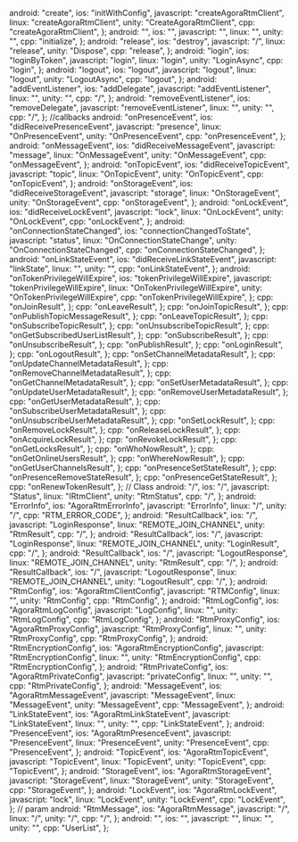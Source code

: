   android: "create",
  ios: "initWithConfig",
  javascript: "createAgoraRtmClient",
  linux: "createAgoraRtmClient",
  unity: "CreateAgoraRtmClient",
  cpp: "createAgoraRtmClient",
};
  android: "",
  ios: "",
  javascript: "",
  linux: "",
  unity: "",
  cpp: "initialize",
};
  android: "release",
  ios: "destroy",
  javascript: "/",
  linux: "release",
  unity: "Dispose",
  cpp: "release",
};
  android: "login",
  ios: "loginByToken",
  javascript: "login",
  linux: "login",
  unity: "LoginAsync",
  cpp: "login",
};
  android: "logout",
  ios: "logout",
  javascript: "logout",
  linux: "logout",
  unity: "LogoutAsync",
  cpp: "logout",
};
  android: "addEventListener",
  ios: "addDelegate",
  javascript: "addEventListener",
  linux: "",
  unity: "",
  cpp: "/",
};
  android: "removeEventListener",
  ios: "removeDelegate",
  javascript: "removeEventListener",
  linux: "",
  unity: "",
  cpp: "/",
};
//callbacks
  android: "onPresenceEvent",
  ios: "didReceivePresenceEvent",
  javascript: "presence",
  linux: "OnPresenceEvent",
  unity: "OnPresenceEvent",
  cpp: "onPresenceEvent",
};
  android: "onMessageEvent",
  ios: "didReceiveMessageEvent",
  javascript: "message",
  linux: "OnMessageEvent",
  unity: "OnMessageEvent",
  cpp: "onMessageEvent",
};
  android: "onTopicEvent",
  ios: "didReceiveTopicEvent",
  javascript: "topic",
  linux: "OnTopicEvent",
  unity: "OnTopicEvent",
  cpp: "onTopicEvent",
};
  android: "onStorageEvent",
  ios: "didReceiveStorageEvent",
  javascript: "storage",
  linux: "OnStorageEvent",
  unity: "OnStorageEvent",
  cpp: "onStorageEvent",
};
  android: "onLockEvent",
  ios: "didReceiveLockEvent",
  javascript: "lock",
  linux: "OnLockEvent",
  unity: "OnLockEvent",
  cpp: "onLockEvent",
};
  android: "onConnectionStateChanged",
  ios: "connectionChangedToState",
  javascript: "status",
  linux: "OnConnectionStateChange",
  unity: "OnConnectionStateChanged",
  cpp: "onConnectionStateChanged",
};
  android: "onLinkStateEvent",
  ios: "didReceiveLinkStateEvent",
  javascript: "linkState",
  linux: "",
  unity: "",
  cpp: "onLinkStateEvent",
};
  android: "onTokenPrivilegeWillExpire",
  ios: "tokenPrivilegeWillExpire",
  javascript: "tokenPrivilegeWillExpire",
  linux: "OnTokenPrivilegeWillExpire",
  unity: "OnTokenPrivilegeWillExpire",
  cpp: "onTokenPrivilegeWillExpire",
};
  cpp: "onJoinResult",
};
  cpp: "onLeaveResult",
};
  cpp: "onJoinTopicResult",
};
  cpp: "onPublishTopicMessageResult",
};
  cpp: "onLeaveTopicResult",
};
  cpp: "onSubscribeTopicResult",
};
  cpp: "onUnsubscribeTopicResult",
};
  cpp: "onGetSubscribedUserListResult",
};
  cpp: "onSubscribeResult",
};
  cpp: "onUnsubscribeResult",
};
  cpp: "onPublishResult",
};
  cpp: "onLoginResult",
};
  cpp: "onLogoutResult",
};
  cpp: "onSetChannelMetadataResult",
};
  cpp: "onUpdateChannelMetadataResult",
};
  cpp: "onRemoveChannelMetadataResult",
};
  cpp: "onGetChannelMetadataResult",
};
  cpp: "onSetUserMetadataResult",
};
  cpp: "onUpdateUserMetadataResult",
};
  cpp: "onRemoveUserMetadataResult",
};
  cpp: "onGetUserMetadataResult",
};
  cpp: "onSubscribeUserMetadataResult",
};
  cpp: "onUnsubscribeUserMetadataResult",
};
  cpp: "onSetLockResult",
};
  cpp: "onRemoveLockResult",
};
  cpp: "onReleaseLockResult",
};
  cpp: "onAcquireLockResult",
};
  cpp: "onRevokeLockResult",
};
  cpp: "onGetLocksResult",
};
  cpp: "onWhoNowResult",
};
  cpp: "onGetOnlineUsersResult",
};
  cpp: "onWhereNowResult",
};
  cpp: "onGetUserChannelsResult",
};
  cpp: "onPresenceSetStateResult",
};
  cpp: "onPresenceRemoveStateResult",
};
  cpp: "onPresenceGetStateResult",
};
  cpp: "onRenewTokenResult",
};
// Class
  android: "/",
  ios: "/",
  javascript: "Status",
  linux: "IRtmClient",
  unity: "RtmStatus",
  cpp: "/",
};
  android: "ErrorInfo",
  ios: "AgoraRtmErrorInfo",
  javascript: "ErrorInfo",
  linux: "/",
  unity: "/",
  cpp: "RTM_ERROR_CODE",
};
  android: "ResultCallback",
  ios: "/",
  javascript: "LoginResponse",
  linux: "REMOTE_JOIN_CHANNEL",
  unity: "RtmResult<LoginResult>",
  cpp: "/",
};
  android: "ResultCallback",
  ios: "/",
  javascript: "LoginResponse",
  linux: "REMOTE_JOIN_CHANNEL",
  unity: "LoginResult",
  cpp: "/",
};
  android: "ResultCallback",
  ios: "/",
  javascript: "LogoutResponse",
  linux: "REMOTE_JOIN_CHANNEL",
  unity: "RtmResult<LogoutResult>",
  cpp: "/",
};
  android: "ResultCallback",
  ios: "/",
  javascript: "LogoutResponse",
  linux: "REMOTE_JOIN_CHANNEL",
  unity: "LogoutResult",
  cpp: "/",
};
  android: "RtmConfig",
  ios: "AgoraRtmClientConfig",
  javascript: "RTMConfig",
  linux: "",
  unity: "RtmConfig",
  cpp: "RtmConfig",
};
  android: "RtmLogConfig",
  ios: "AgoraRtmLogConfig",
  javascript: "LogConfig",
  linux: "",
  unity: "RtmLogConfig",
  cpp: "RtmLogConfig",
};
  android: "RtmProxyConfig",
  ios: "AgoraRtmProxyConfig",
  javascript: "RtmProxyConfig",
  linux: "",
  unity: "RtmProxyConfig",
  cpp: "RtmProxyConfig",
};
  android: "RtmEncryptionConfig",
  ios: "AgoraRtmEncryptionConfig",
  javascript: "RtmEncryptionConfig",
  linux: "",
  unity: "RtmEncryptionConfig",
  cpp: "RtmEncryptionConfig",
};
  android: "RtmPrivateConfig",
  ios: "AgoraRtmPrivateConfig",
  javascript: "privateConfig",
  linux: "",
  unity: "",
  cpp: "RtmPrivateConfig",
};
  android: "MessageEvent",
  ios: "AgoraRtmMessageEvent",
  javascript: "MessageEvent",
  linux: "MessageEvent",
  unity: "MessageEvent",
  cpp: "MessageEvent",
};
  android: "LinkStateEvent",
  ios: "AgoraRtmLinkStateEvent",
  javascript: "LinkStateEvent",
  linux: "",
  unity: "",
  cpp: "LinkStateEvent",
};
  android: "PresenceEvent",
  ios: "AgoraRtmPresenceEvent",
  javascript: "PresenceEvent",
  linux: "PresenceEvent",
  unity: "PresenceEvent",
  cpp: "PresenceEvent",
};
  android: "TopicEvent",
  ios: "AgoraRtmTopicEvent",
  javascript: "TopicEvent",
  linux: "TopicEvent",
  unity: "TopicEvent",
  cpp: "TopicEvent",
};
  android: "StorageEvent",
  ios: "AgoraRtmStorageEvent",
  javascript: "StorageEvent",
  linux: "StorageEvent",
  unity: "StorageEvent",
  cpp: "StorageEvent",
};
  android: "LockEvent",
  ios: "AgoraRtmLockEvent",
  javascript: "lock",
  linux: "LockEvent",
  unity: "LockEvent",
  cpp: "LockEvent",
};
// param
  android: "RtmMessage",
  ios: "AgoraRtmMessage",
  javascript: "/",
  linux: "/",
  unity: "/",
  cpp: "/",
};
  android: "",
  ios: "",
  javascript: "",
  linux: "",
  unity: "",
  cpp: "UserList",
};